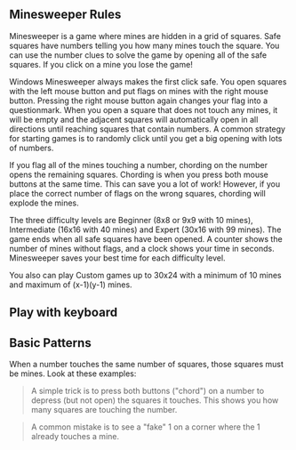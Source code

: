 
## Minesweeper Rules

Minesweeper is a game where mines are hidden in a grid of squares. Safe squares have numbers telling you how many mines touch the square. You can use the number clues to solve the game by opening all of the safe squares. If you click on a mine you lose the game!

Windows Minesweeper always makes the first click safe. You open squares with the left mouse button and put flags on mines with the right mouse button. Pressing the right mouse button again changes your flag into a questionmark. When you open a square that does not touch any mines, it will be empty and the adjacent squares will automatically open in all directions until reaching squares that contain numbers. A common strategy for starting games is to randomly click until you get a big opening with lots of numbers.

If you flag all of the mines touching a number, chording on the number opens the remaining squares. Chording is when you press both mouse buttons at the same time. This can save you a lot of work! However, if you place the correct number of flags on the wrong squares, chording will explode the mines.

The three difficulty levels are Beginner (8x8 or 9x9 with 10 mines), Intermediate (16x16 with 40 mines) and Expert (30x16 with 99 mines). The game ends when all safe squares have been opened. A counter shows the number of mines without flags, and a clock shows your time in seconds. Minesweeper saves your best time for each difficulty level.

You also can play Custom games up to 30x24 with a minimum of 10 mines and maximum of (x-1)(y-1) mines.

## Play with keyboard

<Keyboard />

## Basic Patterns

When a number touches the same number of squares, those squares must be mines. Look at these examples:

<ImageList type="eight" />

> A simple trick is to press both buttons ("chord") on a number to depress (but not open) the squares it touches. This shows you how many squares are touching the number.

<ImageList type="two1" />

> A common mistake is to see a "fake" 1 on a corner where the 1 already touches a mine.

<ImageList type="two2" />
